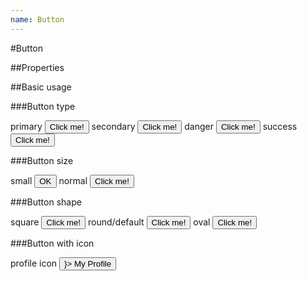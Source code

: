 ```yaml
---
name: Button
---
```



#Button

##Properties

<PropsTable of={Button} />

##Basic usage

###Button type

<Playground>
  <label htmlFor="primaryType" style={{ display: 'block', marginTop: 10 }}>
    primary
  </label>
  <Button name="primaryType" href="https://www.google.com" target="_blank">
    Click me!
  </Button>
  <label htmlFor="secondaryType" style={{ display: 'block', marginTop: 10 }}>
    secondary
  </label>
  <Button
    type="secondary"
    name="secondaryType"
    href="https://www.google.com"
    target="_blank"
  >
    Click me!
  </Button>
  <label htmlFor="dangerType" style={{ display: 'block', marginTop: 10 }}>
    danger
  </label>
  <Button type="danger" name="dangerType">
    Click me!
  </Button>
  <label htmlFor="successType" style={{ display: 'block', marginTop: 10 }}>
    success
  </label>
  <Button type="success" name="successType">
    Click me!
  </Button>
</Playground>

###Button size

<Playground>
  <label htmlFor="smallSize" style={{ display: 'block', marginTop: 10 }}>
    small
  </label>
  <Button name="smallSize" size="small">
    OK
  </Button>
  <label htmlFor="defaultSize" style={{ display: 'block', marginTop: 10 }}>
    normal
  </label>
  <Button name="defaultSize">Click me!</Button>
</Playground>

###Button shape

<Playground>
  <label htmlFor="squareShape" style={{ display: 'block', marginTop: 10 }}>
    square
  </label>
  <Button shape="square" name="squareShape">
    Click me!
  </Button>
  <label htmlFor="roundShape" style={{ display: 'block', marginTop: 10 }}>
    round/default
  </label>
  <Button name="roundShape">Click me!</Button>
  <label htmlFor="ovalShape" style={{ display: 'block', marginTop: 10 }}>
    oval
  </label>
  <Button shape="oval" name="ovalShape">
    Click me!
  </Button>
</Playground>

###Button with icon

<Playground>
  <label htmlFor="profileIcon" style={{ display: 'block', marginTop: 10 }}>
    profile icon
  </label>
  <Button name="profileIcon" icon={<icons.Profile fill="White" />}>
    My Profile
  </Button>
</Playground>

